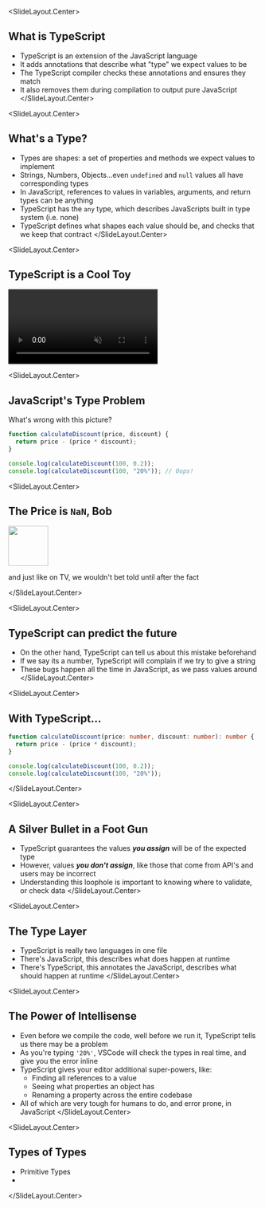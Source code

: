 
<SlideLayout.Center>
  ## What is TypeScript
  - TypeScript is an extension of the JavaScript language
  - It adds annotations that describe what "type" we expect values to be
  - The TypeScript compiler checks these annotations and ensures they match
  - It also removes them during compilation to output pure JavaScript
</SlideLayout.Center>

<SlideLayout.Center>
## What's a Type?

- Types are shapes: a set of properties and methods we expect values to implement
- Strings, Numbers, Objects...even `undefined` and `null` values all have corresponding types
- In JavaScript, references to values in variables, arguments, and return types can be anything
- TypeScript has the `any` type, which describes JavaScripts built in type system (i.e. none)
- TypeScript defines what shapes each value should be, and checks that we keep that contract
</SlideLayout.Center>

<SlideLayout.Center>
## TypeScript is a Cool Toy

<video muted data-autoplay src="https://ctp-presentation-media.s3.us-east-2.amazonaws.com/playskool-shape-toy.mp4">
</video>
</SlideLayout.Center>

<SlideLayout.Center>
## JavaScript's Type Problem

<FlexBox alignItems="center" justifyContent="center" flexDirection="column">

What's wrong with this picture?

```typescript
function calculateDiscount(price, discount) {
  return price - (price * discount);
}

console.log(calculateDiscount(100, 0.2));
console.log(calculateDiscount(100, "20%")); // Oops!
```
</FlexBox>
</SlideLayout.Center>

<SlideLayout.Center>
## The Price is `NaN`, Bob

<FlexBox alignItems="center" justifyContent="center">

<Image src="https://media0.giphy.com/media/v1.Y2lkPTc5MGI3NjExOHAxempuYnNlc29zbnQ0NHBmd2lwdjhjdnpqYnZwdGhmZ2NjeXJieCZlcD12MV9pbnRlcm5hbF9naWZfYnlfaWQmY3Q9Zw/fpFPWzrXhLOo6uFXGg/giphy.gif"
  width="80vh" />
  </FlexBox>

and just like on TV, we wouldn't bet told until after the fact

</SlideLayout.Center>

<SlideLayout.Center>
## TypeScript can predict the future

- On the other hand, TypeScript can tell us about this mistake beforehand
- If we say its a number, TypeScript will complain if we try to give a string
- These bugs happen all the time in JavaScript, as we pass values around
</SlideLayout.Center>

<SlideLayout.Center>
## With TypeScript...

```typescript
function calculateDiscount(price: number, discount: number): number {
  return price - (price * discount);
}

console.log(calculateDiscount(100, 0.2));
console.log(calculateDiscount(100, "20%"));
```
</SlideLayout.Center>

<SlideLayout.Center>
## A Silver Bullet in a Foot Gun

- TypeScript guarantees the values ***you assign*** will be of the expected type
- However, values ***you don't assign***, like those that come from API's and users may be incorrect
- Understanding this loophole is important to knowing where to validate, or check data
</SlideLayout.Center>

<SlideLayout.Center>
## The Type Layer
- TypeScript is really two languages in one file
- There's JavaScript, this describes what does happen at runtime
- There's TypeScript, this annotates the JavaScript, describes what should happen at runtime
</SlideLayout.Center>

<SlideLayout.Center>
## The Power of Intellisense

- Even before we compile the code, well before we run it, TypeScript tells us there may be a problem
- As you're typing `'20%'`, VSCode will check the types in real time, and give you the error inline
- TypeScript gives your editor additional super-powers, like:
  - Finding all references to a value
  - Seeing what properties an object has
  - Renaming a property across the entire codebase
- All of which are very tough for humans to do, and error prone, in JavaScript
</SlideLayout.Center>

<SlideLayout.Center>
## Types of Types

- Primitive Types
- 
</SlideLayout.Center>